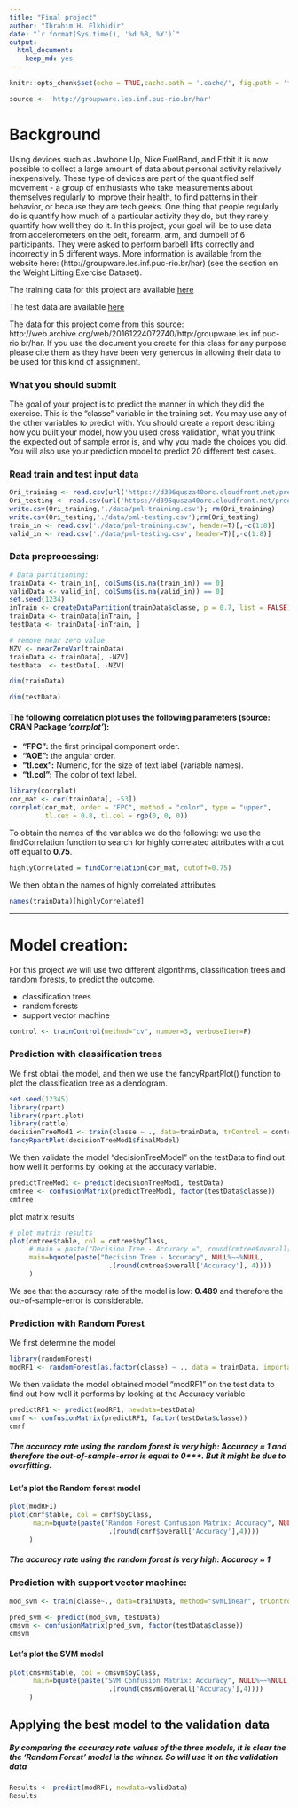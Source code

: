 ---
title: "Final project"
author: "Ibrahim H. Elkhidir"
date: "`r format(Sys.time(), '%d %B, %Y')`"
output: 
  html_document:
    keep_md: yes
---

```{r setup,cache=FALSE, include=FALSE,warning = FALSE,message = FALSE}
knitr::opts_chunk$set(echo = TRUE,cache.path = '.cache/', fig.path = 'fig/',dpi = 100)

source <- 'http://groupware.les.inf.puc-rio.br/har'

```


# Background
Using devices such as Jawbone Up, Nike FuelBand, and Fitbit it is now possible to collect a large amount of data about personal activity relatively inexpensively. These type of devices are part of the quantified self movement - a group of enthusiasts who take measurements about themselves regularly to improve their health, to find patterns in their behavior, or because they are tech geeks. One thing that people regularly do is quantify how much of a particular activity they do, but they rarely quantify how well they do it. In this project, your goal will be to use data from accelerometers on the belt, forearm, arm, and dumbell of 6 participants. They were asked to perform barbell lifts correctly and incorrectly in 5 different ways. More information is available from the website here: (http://groupware.les.inf.puc-rio.br/har) (see the section on the Weight Lifting Exercise Dataset).

The training data for this project are available [here](https://d396qusza40orc.cloudfront.net/predmachlearn/pml-training.csv)

The test data are available 
[here](https://d396qusza40orc.cloudfront.net/predmachlearn/pml-testing.csv)

The data for this project come from this source: http://web.archive.org/web/20161224072740/http:/groupware.les.inf.puc-rio.br/har. If you use the document you create for this class for any purpose please cite them as they have been very generous in allowing their data to be used for this kind of assignment.



### What you should submit  

The goal of your project is to predict the manner in which they did the exercise. This is the "classe" variable in the training set. You may use any of the other variables to predict with. You should create a report describing how you built your model, how you used cross validation, what you think the expected out of sample error is, and why you made the choices you did. You will also use your prediction model to predict 20 different test cases. 


### Read train and test input data
```{r}
Ori_training <- read.csv(url('https://d396qusza40orc.cloudfront.net/predmachlearn/pml-training.csv'))
Ori_testing <- read.csv(url('https://d396qusza40orc.cloudfront.net/predmachlearn/pml-testing.csv'))
write.csv(Ori_training,'./data/pml-training.csv'); rm(Ori_training)
write.csv(Ori_testing,'./data/pml-testing.csv');rm(Ori_testing)
train_in <- read.csv('./data/pml-training.csv', header=T)[,-c(1:8)]
valid_in <- read.csv('./data/pml-testing.csv', header=T)[,-c(1:8)]
```



### Data preprocessing: 


```{r}
# Data partitioning:
trainData <- train_in[, colSums(is.na(train_in)) == 0]
validData <- valid_in[, colSums(is.na(valid_in)) == 0]
set.seed(1234) 
inTrain <- createDataPartition(trainData$classe, p = 0.7, list = FALSE)
trainData <- trainData[inTrain, ]
testData <- trainData[-inTrain, ]

# remove near zero value
NZV <- nearZeroVar(trainData)
trainData <- trainData[, -NZV]
testData  <- testData[, -NZV]

dim(trainData)

dim(testData)
```


#### The following correlation plot uses the following parameters (source: CRAN Package ***‘corrplot’***):  
* **“FPC”:** the first principal component order.  
* **“AOE”:** the angular order.  
* **“tl.cex”:** Numeric, for the size of text label (variable names).  
* **“tl.col”:** The color of text label.  

```{r,fig.width=10,fig.height=10}
library(corrplot)
cor_mat <- cor(trainData[, -53])
corrplot(cor_mat, order = "FPC", method = "color", type = "upper", 
         tl.cex = 0.8, tl.col = rgb(0, 0, 0))
```

To obtain the names of the variables we do the following: we use the findCorrelation function to search for highly correlated attributes with a cut off equal to **0.75**.  

```{r}
highlyCorrelated = findCorrelation(cor_mat, cutoff=0.75)
```  
We then obtain the names of highly correlated attributes  
```{r}
names(trainData)[highlyCorrelated]
```


---

# Model creation:
For this project we will use two different algorithms, classification trees and random forests, to predict the outcome.

* classification trees
* random forests
* support vector machine

```{r}
control <- trainControl(method="cv", number=3, verboseIter=F)
```

### Prediction with classification trees
We first obtail the model, and then we use the fancyRpartPlot() function to plot the classification tree as a dendogram.
```{r}
set.seed(12345)
library(rpart)
library(rpart.plot)
library(rattle)
decisionTreeMod1 <- train(classe ~ ., data=trainData, trControl = control, method="rpart", tuneLength = 5)
fancyRpartPlot(decisionTreeMod1$finalModel)
```

We then validate the model “decisionTreeModel” on the testData to find out how well it performs by looking at the accuracy variable.

```{r}
predictTreeMod1 <- predict(decisionTreeMod1, testData)
cmtree <- confusionMatrix(predictTreeMod1, factor(testData$classe))
cmtree
```

plot matrix results
```{r}
# plot matrix results
plot(cmtree$table, col = cmtree$byClass, 
     # main = paste("Decision Tree - Accuracy =", round(cmtree$overall['Accuracy'], 4))
     main=bquote(paste("Decision Tree - Accuracy", NULL%~~%NULL,
                         .(round(cmtree$overall['Accuracy'], 4))))
     )
```
  
We see that the accuracy rate of the model is low: **0.489**  and therefore the out-of-sample-error is considerable.


### Prediction with Random Forest
We first determine the model
```{r}
library(randomForest)
modRF1 <- randomForest(as.factor(classe) ~ ., data = trainData, importance=TRUE)
```

We then validate the model obtained model “modRF1” on the test data to find out how well it performs by looking at the Accuracy variable
```{r}
predictRF1 <- predict(modRF1, newdata=testData)
cmrf <- confusionMatrix(predictRF1, factor(testData$classe))
cmrf
```

##### The accuracy rate using the random forest is very high: Accuracy $\approx$ 1 and therefore the out-of-sample-error is equal to 0***. But it might be due to overfitting.

#### **Let’s plot the Random forest model**
```{r}
plot(modRF1)
plot(cmrf$table, col = cmrf$byClass,
      main=bquote(paste("Random Forest Confusion Matrix: Accuracy", NULL%~~%NULL,
                         .(round(cmrf$overall['Accuracy'],4))))
     )

```

##### The accuracy rate using the random forest is very high: Accuracy $\approx$ 1 

### Prediction with support vector machine:
```{r}
mod_svm <- train(classe~., data=trainData, method="svmLinear", trControl = control, tuneLength = 5, verbose = F)
```

```{r}
pred_svm <- predict(mod_svm, testData)
cmsvm <- confusionMatrix(pred_svm, factor(testData$classe))
cmsvm
```

#### **Let’s plot the SVM model**
```{r}
plot(cmsvm$table, col = cmsvm$byClass,
      main=bquote(paste("SVM Confusion Matrix: Accuracy", NULL%~~%NULL,
                         .(round(cmsvm$overall['Accuracy'],4))))
     )

```  

## **Applying the best model to the validation data**  
  
##### By comparing the accuracy rate values of the three models, it is clear the the **‘Random Forest’** model is the winner. So will use it on the validation data
```{r}
Results <- predict(modRF1, newdata=validData)
Results
```
